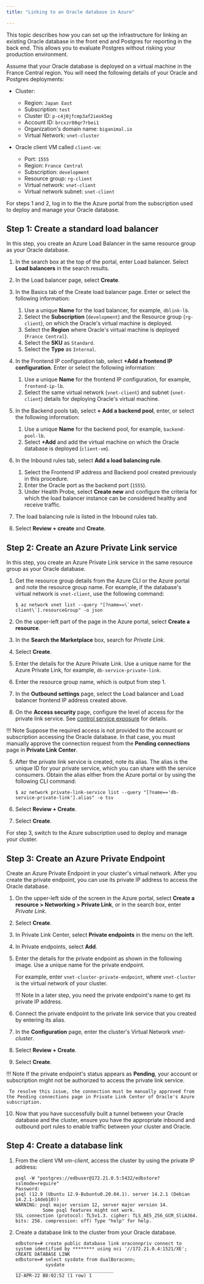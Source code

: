 ```yaml
---
title: "Linking to an Oracle database in Azure"

---
```


This topic describes how you can set up the infrastructure for linking an existing Oracle database in the front end and Postgres for reporting in the back end. This allows you to evaluate Postgres without risking your production environment.

Assume that your Oracle database is deployed on a virtual machine in the France Central region. You will need the following details of your Oracle and Postgres deployments:   

-   Cluster:
    -   Region: `Japan East`
    -   Subscription: `test`
    -   Cluster ID: `p-c4j0jfcmp3af2ieok5eg` 
    -   Account ID: `brcxzr08qr7rbei1` 
    -   Organization's domain name: `biganimal.io` 
    -   Virtual Network: `vnet-cluster`


-   Oracle client VM called `client-vm`:
    -   Port: `1555`
    -   Region: `France Central`
    -   Subscription: `development`
    -   Resource group: `rg-client`
    -   Virtual network: `vnet-client`
    -   Virtual network subnet: `snet-client`

For steps 1 and 2, log in to the the Azure portal from the subscription used to deploy and manage your Oracle database. 

## Step 1: Create a standard load balancer

In this step, you create an Azure Load Balancer in the same resource group as your Oracle database.

1. In the search box at the top of the portal, enter Load balancer. Select **Load balancers** in the search results. 

2. In the Load balancer page, select **Create**.

3. In the Basics tab of the Create load balancer page. Enter or select the following information:
    1. Use a unique **Name** for the load balancer, for example, `dblink-lb`.
    1. Select the **Subscription** (`development`) and the Resource group (`rg-client`), on which the Oracle's virtual machine is deployed.
    3. Select the **Region** where Oracle's virtual machine is deployed (`France Central`). 
    4. Select the **SKU** as `Standard`.
    5. Select the **Type** as `Internal`.

4. In the Frontend IP configuration tab, select **+Add a frontend IP configuration**. Enter or select the following information:
   1. Use a unique **Name** for the frontend IP configuration, for example, `frontend-ip-lb`.
   2. Select the same virtual network (`vnet-client`) and subnet (`snet-client`) details for deploying Oracle's virtual machine.

5. In the Backend pools tab, select **+ Add a backend pool**,  enter, or select the following information:
   1. Use a unique **Name** for the backend pool, for example, `backend-pool-lb`.
   2. Select **+Add** and add the virtual machine on which the Oracle database is deployed (`client-vm`). 

6. In the Inbound rules tab, select **Add a load balancing rule**.
   1. Select the Frontend IP address and Backend pool created previously in this procedure. 
   2. Enter the Oracle port as the backend port (`1555`).
   3. Under Health Probe, select **Create new** and configure the criteria for which the load balancer instance can be considered healthy and receive traffic.  
7. The load balancing rule is listed in the Inbound rules tab.

8. Select **Review + create** and **Create**.

## Step 2: Create an Azure Private Link service

In this step, you create an Azure Private Link service in the same resource group as your Oracle database.

1.  Get the resource group details from the Azure CLI or the Azure portal and note the resource group name. For example, if the database's virtual network is `vnet-client`, use the following command: 

    ```shell
    $ az network vnet list --query "[?name==\`vnet-client\`].resourceGroup" -o json

    ```

1.  On the upper-left part of the page in the Azure portal, select **Create a resource**.

1.  In the **Search the Marketplace** box, search for *Private Link*.

1.  Select **Create**.

1.  Enter the details for the Azure Private Link. Use a unique name for the Azure Private Link, for example, `db-service-private-link`. 

2.  Enter the resource group name, which is output from step 1. 

3.  In the **Outbound settings** page, select the Load balancer and Load balancer frontend IP address created above.

4.  On the **Access security** page, configure the level of access for the private link service. See [control service exposure](https://docs.microsoft.com/en-us/azure/private-link/private-link-service-overview#control-service-exposure) for details.

 !!! Note
     Suppose the required access is not provided to the account or subscription accessing the Oracle database. In that case, you must manually approve the connection request from the **Pending connections** page in **Private Link Center**.


5.  After the private link service is created, note its alias. The alias is the unique ID for your private service, which you can share with the service consumers. Obtain the alias either from the Azure portal or by using the following CLI command:

    ```shell
    $ az network private-link-service list --query "[?name=='db-service-private-link'].alias" -o tsv
    ```

6.  Select **Review + Create**.

7.  Select **Create**.

For step 3, switch to the Azure subscription used to deploy and manage your cluster.

## Step 3: Create an Azure Private Endpoint

Create an Azure Private Endpoint in your cluster's virtual network. After you create the private endpoint, you can use its private IP address to access the Oracle database.

1.  On the upper-left side of the screen in the Azure portal, select **Create a resource > Networking > Private Link**, or in the search box, enter *Private Link*.

2.  Select **Create**.

3.  In Private Link Center, select **Private endpoints** in the menu on the left.

4.  In Private endpoints, select **Add**.

5.  Enter the details for the private endpoint as shown in the following image. Use a unique name for the private endpoint. 

    For example, enter `vnet-cluster-private-endpoint`, where `vnet-cluster` is the virtual network of your cluster. 

    !!! Note
        In a later step, you need the private endpoint's name to get its private IP address.

6.  Connect the private endpoint to the private link service that you created by entering its alias.

7.  In the **Configuration** page, enter the cluster's Virtual Network *vnet-cluster*.

8.  Select **Review + Create**.

9.  Select **Create**.

 !!! Note
     If the private endpoint's status appears as **Pending**, your account or subscription might not be authorized to access the private link service. 

     To resolve this issue, the connection must be manually approved from the Pending connections page in Private Link Center of Oracle's Azure subscription.

10. Now that you have successfully built a tunnel between your Oracle database and the cluster, ensure you have the appropriate inbound and outbound port rules to enable traffic between your cluster and Oracle.

## Step 4: Create a database link

1. From the client VM *vm-client*, access the cluster by using the private IP address:
    
    ```shell
    psql -W "postgres://edbuser@172.21.0.5:5432/edbstore?sslmode=require" 
    Password: 
    psql (12.9 (Ubuntu 12.9-Bubuntu0.20.04.1). server 14.2.1 (Debian 14.2.1-14deb10)) 
    WARNING: psql major version 12, server major version 14. 
              Some psql features might not work.
    SSL connection (protocol: TL5v1.3. cipher: TLS_AE5_256_GCM_SliA364. bits: 256. compression: off) Type "help" for help. 
    ```

2. Create a database link to the cluster from your Oracle database.

    ```shell
    edbstore=# create public database link oraconnpriv connect to system identified by ******** using oci '//172.21.0.4:1521/XE';
    CREATE DATABASE LINK 
    edbstore=# select sysdate from dualBoraconn; 
               sysdate
    ____________________________________ 
    12-APR-22 B8:02:52 (1 row) 1  

    ```
